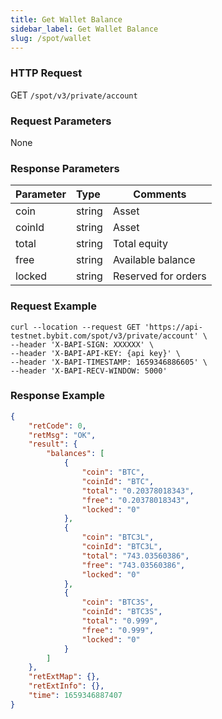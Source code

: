 ```yaml
---
title: Get Wallet Balance
sidebar_label: Get Wallet Balance
slug: /spot/wallet
---
```



### HTTP Request
GET <code>/spot/v3/private/account</code>

### Request Parameters
None

### Response Parameters
| Parameter | Type | Comments|
|:----- |:-----|----- |
| coin                 | string          | Asset        |
| coinId               | string          | Asset        |
| total                | string          | Total equity        |
| free                 | string          | Available balance |
| locked               | string          | Reserved for orders       |

### Request Example

```http
curl --location --request GET 'https://api-testnet.bybit.com/spot/v3/private/account' \
--header 'X-BAPI-SIGN: XXXXXX' \
--header 'X-BAPI-API-KEY: {api key}' \
--header 'X-BAPI-TIMESTAMP: 1659346886605' \
--header 'X-BAPI-RECV-WINDOW: 5000'
```

### Response Example

```json
{
    "retCode": 0,
    "retMsg": "OK",
    "result": {
        "balances": [
            {
                "coin": "BTC",
                "coinId": "BTC",
                "total": "0.20378018343",
                "free": "0.20378018343",
                "locked": "0"
            },
            {
                "coin": "BTC3L",
                "coinId": "BTC3L",
                "total": "743.03560386",
                "free": "743.03560386",
                "locked": "0"
            },
            {
                "coin": "BTC3S",
                "coinId": "BTC3S",
                "total": "0.999",
                "free": "0.999",
                "locked": "0"
            }
        ]
    },
    "retExtMap": {},
    "retExtInfo": {},
    "time": 1659346887407
}
```